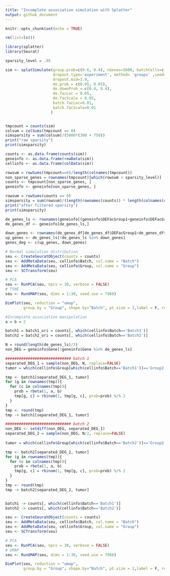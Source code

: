 ```yaml
---
title: "Incomplete association simulation with Splatter"
output: github_document
---
```


```r
knitr::opts_chunk$set(echo = TRUE)
```

```r
rm(list=ls())

library(splatter)
library(Seurat)

sparsity_level = .95

sim <- splatSimulate(group.prob=c(0.6, 0.4), nGenes=5000, batchCells=c(300, 750),
                     dropout.type='experiment', method= 'groups' ,seed=17, dropout.shape=-1, 
                     dropout.mid=3.9, 
                     de.prob = c(0.05, 0.05),
                     de.downProb = c(0.4, 0.4),
                     de.facLoc = 0.05,
                     de.facScale = 0.05,
                     batch.facLoc=0.01,
                     batch.facScale=0.01
                    )


tmpcount = counts(sim)
colsum = colSums(tmpcount == 0)
simsparsity = sum(colsum)/(5000*(300 + 750))
print("raw sparsity")
print(simsparsity)
```

```r
counts <- as.data.frame(counts(sim))
geneinfo <- as.data.frame(rowData(sim))
cellinfo <- as.data.frame(colData(sim))

rowsum = rowSums(tmpcount==0)/length(colnames(tmpcount))
non_sparse_genes = rownames(tmpcount)[which(rowsum < sparsity_level)]
counts <- tmpcount[non_sparse_genes, ]
geneinfo <- geneinfo[non_sparse_genes, ]

rowsum = rowSums(counts == 0)
simsparsity = sum(rowsum)/(length(rownames(counts)) * length(colnames(counts)) )
print("after filtered sparsity")
print(simsparsity)
```

```r
de_genes_ls <- rownames(geneinfo[(geneinfo$DEFacGroup1+geneinfo$DEFacGroup2)!=2,])
de_genes_df <- geneinfo[de_genes_ls,]

down_genes <- rownames(de_genes_df[de_genes_df$DEFacGroup1<de_genes_df$DEFacGroup2,])
up_genes <- de_genes_ls[!de_genes_ls %in% down_genes]
genes_deg <- c(up_genes, down_genes)

# Normal simulation distribution 
seu <- CreateSeuratObject(counts = counts)
seu <- AddMetaData(seu, cellinfo$Batch, col.name = "Batch")
seu <- AddMetaData(seu, cellinfo$Group, col.name = "Group")
seu <- SCTransform(seu)

# PCA
seu <- RunPCA(seu, npcs = 30, verbose = FALSE)
# TSNE
seu <- RunUMAP(seu, dims = 1:30, seed.use = 7968)

DimPlot(seu, reduction = "umap",
        group.by = "Group", shape.by="Batch", pt.size = 2,label = F, repel = T)
```

``` r
#Incomplete association manipulation
a = b = 2

batch1 = batch1_ori = counts[, which(cellinfo$Batch=='Batch1')]
batch2 = batch2_ori = counts[, which(cellinfo$Batch=='Batch2')]

N = round(length(de_genes_ls)/3)
non_DEG = geneinfo$Gene[!geneinfo$Gene %in% de_genes_ls]

############################# batch 1
separated_DEG_1 = sample(non_DEG, N, replace=FALSE)
tumor = which(cellinfo$Group[which(cellinfo$Batch=='Batch1')]=='Group2')

tmp <- batch1[separated_DEG_1, tumor]
for (g in rownames(tmp)){
  for (c in colnames(tmp)){
    prob = rbeta(1, a, b)
    tmp[g, c] = rbinom(1, tmp[g, c], prob=prob) %/% 2
  }
}
tmp <- round(tmp)
tmp -> batch1[separated_DEG_1, tumor]

############################# batch 2
non_DEG <- setdiff(non_DEG, separated_DEG_1)
separated_DEG_2 = sample(non_DEG, N/2, replace=FALSE)
  
tumor = which(cellinfo$Group[which(cellinfo$Batch=='Batch2')]=='Group2')

tmp <- batch2[separated_DEG_2, tumor]
for (g in rownames(tmp)){
  for (c in colnames(tmp)){
    prob = rbeta(1, a, b)
    tmp[g, c] = rbinom(1, tmp[g, c], prob=prob) %/% 2
  }
}
tmp <- round(tmp)
tmp -> batch2[separated_DEG_2, tumor]


batch1 -> counts[, which(cellinfo$Batch=='Batch1')]
batch2 -> counts[, which(cellinfo$Batch=='Batch2')]

seu <- CreateSeuratObject(counts = counts)
seu <- AddMetaData(seu, cellinfo$Batch, col.name = "Batch")
seu <- AddMetaData(seu, cellinfo$Group, col.name = "Group")
seu <- SCTransform(seu)

# PCA
seu <- RunPCA(seu, npcs = 30, verbose = FALSE)
# UMAP
seu <- RunUMAP(seu, dims = 1:30, seed.use = 7968)

DimPlot(seu, reduction = "umap",
        group.by = "Group", shape.by="Batch", pt.size = 2,label = F, repel = TRUE)

```